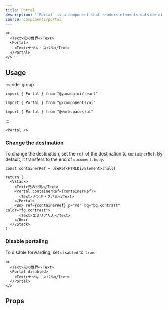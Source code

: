 ```yaml
---
title: Portal
description: "`Portal` is a component that renders elements outside of the current `DOM` hierarchy."
source: components/portal
---
```


```tsx preview
<>
  <Text>元の世界</Text>
  <Portal>
    <Text>ナツキ・スバル</Text>
  </Portal>
</>
```

## Usage

:::code-group

```tsx [package]
import { Portal } from "@yamada-ui/react"
```

```tsx [alias]
import { Portal } from "@/components/ui"
```

```tsx [monorepo]
import { Portal } from "@workspaces/ui"
```

:::

```tsx
<Portal />
```

### Change the destination

To change the destination, set the `ref` of the destination to `containerRef`. By default, it transfers to the end of `document.body`.

```tsx preview functional client
const containerRef = useRef<HTMLDivElement>(null)

return (
  <VStack>
    <Text>元の世界</Text>
    <Portal containerRef={containerRef}>
      <Text>ナツキ・スバル</Text>
    </Portal>
    <Box ref={containerRef} p="md" bg="bg.contrast" color="fg.contrast">
      <Text>エミリアたん</Text>
    </Box>
  </VStack>
)
```

### Disable portaling

To disable forwarding, set `disabled` to `true`.

```tsx preview
<>
  <Text>元の世界</Text>
  <Portal disabled>
    <Text>ナツキ・スバル</Text>
  </Portal>
</>
```

## Props

<PropsTable name="portal" />
